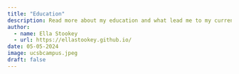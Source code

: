 ```yaml
---
title: "Education"
description: Read more about my education and what lead me to my current academic interests!
author:
  - name: Ella Stookey
  - url: https://ellastookey.github.io/
date: 05-05-2024
image: ucsbcampus.jpeg
draft: false
---
```

